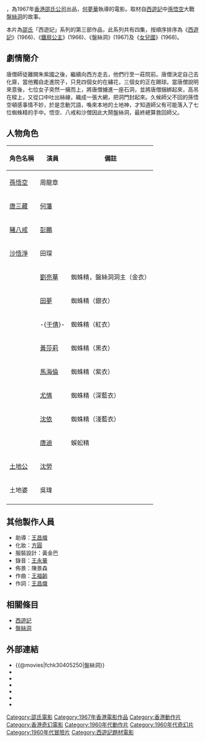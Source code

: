 {{Infobox Film
| name               = 盤絲洞
| original_name      = ''{{lang|en|Cave of the Silken Web}}''
| image              = Cave of the Silken Web.jpg
| caption            = 
| director           = [[何夢華|何夢華]]
| executive_producer =
| producer           = [[邵逸夫|邵逸夫]]
| writer             = [[程剛|程剛]]
| narrator           = 
| starring           = [[周龍章|周龍章]] <br> [[何藩|何藩]] <br> [[彭鵬_(演員)|彭鵬]] <br> [[田琛|田琛]]
| music              = [[王福齡|王福齡]]
| cinematography     = [[林國翔|林國翔]]
| editing            = [[姜興隆|姜興隆]]
| studio             = [[邵氏公司|邵氏兄弟（香港）有限公司]]
| distributor        = [[邵氏公司|邵氏兄弟（香港）有限公司]]
| released           = {{HKG-1959}}：{{film date|1967|8|21}}
| runtime            = 82 分鐘
| country            = {{英屬香港電影}}
| language           = 華語
| budget             = 
| gross              = 
| preceded_by        = [[西遊記_(1966年電影)|西遊記]] <br> [[鐵扇公主_(1966年電影)|鐵扇公主]]
| followed_by        = [[女兒國_(1968年電影)|女兒國]]
| imdb_id            = tt0405250
}}

{{engname|《盤絲洞》|''Cave of the Silken Web''}}，為1967年[[香港|香港]][[邵氏公司|邵氏公司]]出品，[[何夢華|何夢華]]執導的電影。取材自[[西遊記|西遊記]]中[[孫悟空|孫悟空]]大戰[[盤絲洞|盤絲洞]]的故事。

本片為[[邵氏|邵氏]]「西遊記」系列的第三部作品，此系列共有四集，按順序排序為《[[西遊記_(1966年電影)|西遊記]]》(1966)、《[[鐵扇公主_(1966年電影)|鐵扇公主]]》(1966)、《盤絲洞》(1967)及《[[女兒國_(1968年電影)|女兒國]]》(1968)。

== 劇情簡介 ==
唐僧師徒離開朱紫國之後，繼續向西方走去，他們行至一莊院前。唐僧決定自己去化齋，當他獨自走進院子，只見四個女的在繡花，三個女的正在踢球。當唐僧說明來意後，七位女子突然一擁而上，將唐僧擄進一座石洞，並將唐僧捆綁起來，高吊在樑上，又從口中吐出絲線，織成一張大網，把洞門封起來。久候師父不回的孫悟空頓感事情不妙，於是念動咒語，喚來本地的土地神，才知道師父有可能落入了七位蜘蛛精的手中。悟空、八戒和沙僧因此大鬧盤絲洞，最終總算救回師父。

== 人物角色 ==
{| class="wikitable" 
|- 
! 角色名稱 || 演員 || 備註
|- 
| [[孫悟空|孫悟空]] || 周龍章 ||
|-
| [[唐三藏|唐三藏]] || [[何藩|何藩]] ||
|-
| [[豬八戒|豬八戒]] || [[彭鵬_(演員)|彭鵬]] ||
|-
| [[沙悟淨|沙悟淨]] || 田琛 ||
|-
| || [[劉亮華|劉亮華]] || 蜘蛛精，盤絲洞洞主（金衣）
|-
| || [[田夢|田夢]] || 蜘蛛精（銀衣）
|-
| || -{[[于倩|于倩]]}- || 蜘蛛精（紅衣）
|-
| || [[黃莎莉|黃莎莉]] || 蜘蛛精（黑衣）
|-
| || [[馬海倫|馬海倫]] || 蜘蛛精（紫衣）
|-
| || [[尤情|尤情]] || 蜘蛛精（深藍衣）
|-
| || [[沈依|沈依]] || 蜘蛛精（淺藍衣）
|-
| || [[唐迪|唐迪]] || 蜈蚣精
|-
| [[土地公|土地公]] || [[沈勞|沈勞]] ||
|-
| 土地婆 || 吳瑋 ||
|-
|}

== 其他製作人員 ==
*助導：[[王昌熾|王昌熾]]
*化妝：[[方圓_(化妝師)|方圓]]
*服裝設計：黃金巴
*錄音：[[王永華|王永華]]
*佈景：陳景森
*作曲：[[王福齡|王福齡]]
*作詞：[[王昌熾|王昌熾]]

== 相關條目 ==
*[[西遊記|西遊記]]
*[[盤絲洞|盤絲洞]]

==外部連結==
*{{@movies|fchk30405250|盤絲洞}}
*{{hkmdb title|4717|盤絲洞}}
*{{Mtime|30996|盤絲洞}}
*{{douban|title=盤絲洞}}
*{{rotten-tomatoes|cave_of_the_silken_web|盤絲洞}}
*{{Amg movie|374702|盤絲洞}}
*{{imdb title|0405250|盤絲洞}}

[[Category:邵氏電影|Category:邵氏電影]]
[[Category:1967年香港電影作品|Category:1967年香港電影作品]]
[[Category:香港動作片|Category:香港動作片]]
[[Category:香港奇幻電影|Category:香港奇幻電影]]
[[Category:1960年代動作片|Category:1960年代動作片]]
[[Category:1960年代奇幻片|Category:1960年代奇幻片]]
[[Category:1960年代冒險片|Category:1960年代冒險片]]
[[Category:西遊記題材電影|Category:西遊記題材電影]]
